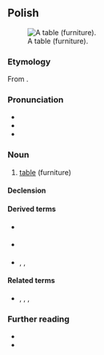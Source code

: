 {{also|stoł|Appendix:Variations of "stol"}}
==Polish==
{{wp|lang=pl}}
[[Image:Table.png|thumb|right|A table (furniture).]]

===Etymology===
From {{inh|pl|sla-pro|*stolъ}}.

===Pronunciation===
* {{pl-IPA}}
* {{audio|pl|Pl-stół.ogg|audio}}
* {{homophones|pl|stuł}}

===Noun===
{{pl-noun|m-in|dim=stolik}}

# [[table]] (furniture)

====Declension====
{{pl-decl-noun-masc-inani|sto|ł|u|stół}}

====Derived terms====
* {{q|verb}} {{l|pl|stołować}}
* {{q|adjective}} {{l|pl|stołowy}}
* {{q|nouns}} {{l|pl|stołek}}, {{l|pl|stołeczek}}, {{l|pl|stołówka}}

====Related terms====
* {{q|nouns}} {{l|pl|stolarz}}, {{l|pl|stolec}}, {{l|pl|stolica}}, {{l|pl|stolnica}}

===Further reading===
* {{R:pl:WSJP}}
* {{R:PWN}}

{{c|pl|Furniture}}